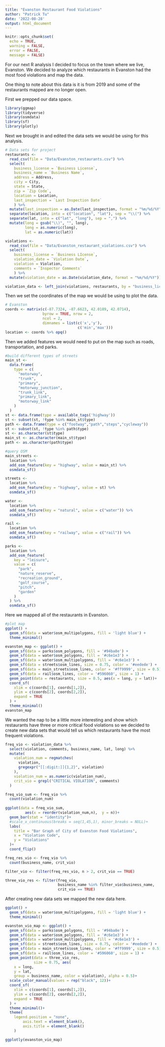 ```yaml
---
title: "Evanston Restaurant Food Violations"
author: "Patrick Tu"
date: '2022-08-28'
output: html_document
---
```


```r
knitr::opts_chunk$set(
  echo = TRUE,
  warning = FALSE,
  error = FALSE,
  message = FALSE)
```

For our next R analysis I decided to focus on the town where we live, Evanston. We decided to analyze which restaurants in Evanston had the most food violations and map the data.

One thing to note about this data is it is from 2019 and some of the restaurants mapped are no longer open.

First we prepped our data space.

```r
library(ggmap)
library(tidyverse)
library(osmdata)
library(sf)
library(plotly)
```

Next we brought in and edited the data sets we would be using for this analysis.

```r
# Data sets for project
restaurants <- 
  read_csv(file = "Data/Evanston_restaurants.csv") %>%
  select(
    business_license = `Business License`, 
    business_name = `Business Name`,
    address = Address,
    city = City,
    state = State,
    zip = `Zip Code`,
    location = Location,
    last_inspection = `Last Inspection Date`
    ) %>%
  mutate(last_inspection = as.Date(last_inspection, format = "%m/%d/%Y")) %>%
  separate(location, into = c("location", "lat"), sep = "\\(") %>%
  separate(lat, into = c("lat", "long"), sep = ",") %>%
  mutate(long = gsub("\\)", "", long), 
         long = as.numeric(long), 
         lat = as.numeric(lat))

violations <- 
  read_csv(file = "Data/Evanston_restaurant_violations.csv") %>%
  select(
    business_license = `Business LIcense`,
    violation_date = `Violation Date`,
    violation = Violation,
    comments = `Inspector Comments`
    ) %>%
  mutate(violation_date = as.Date(violation_date, format = "%m/%d/%Y"))

violation_data <- left_join(violations, restaurants, by = "business_license")
```

Then we set the coordinates of the map we would be using to plot the data.

```r
# Evanston
coords <- matrix(c(-87.7324, -87.6623, 42.0189, 42.0714), 
                 byrow = TRUE, nrow = 2, 
                 ncol = 2, 
                 dimnames = list(c('x','y'),
                                 c('min','max'))) 
location <- coords %>% opq()
```

Then we added features we would need to put on the map such as roads, transportation, and parks.

```r
#build different types of streets
main_st <- 
  data.frame(
    type = c(
      "motorway",
      "trunk",
      "primary",
      "motorway_junction",
      "trunk_link",
      "primary_link",
      "motorway_link"
    )
  )
st <- data.frame(type = available_tags('highway'))
st <- subset(st, !type %in% main_st$type)
path <- data.frame(type = c("footway","path","steps","cycleway"))
st <- subset(st, !type %in% path$type)
st <- as.character(st$type)
main_st <- as.character(main_st$type)
path <- as.character(path$type)

#query OSM
main_streets <- 
  location %>%
  add_osm_feature(key = "highway", value = main_st) %>%
  osmdata_sf()

streets <- 
  location %>%
  add_osm_feature(key = "highway", value = st) %>%
  osmdata_sf()

water <- 
  location %>%
  add_osm_feature(key = "natural", value = c("water")) %>%
  osmdata_sf()

rail <- 
  location %>%
  add_osm_feature(key = "railway", value = c("rail")) %>%
  osmdata_sf()

parks <- 
  location %>%
  add_osm_feature(
    key = "leisure", 
    value = c(
      "park",
      "nature_reserve",
      "recreation_ground",
      "golf_course",
      "pitch",
      "garden"
    )
  ) %>%
  osmdata_sf()
```

Here we mapped all of the restaurants in Evanston.

```r
#plot map
ggplot() + 
  geom_sf(data = water$osm_multipolygons, fill = 'light blue') + 
  theme_minimal()

evanston_map <- ggplot() + 
  geom_sf(data = parks$osm_polygons, fill = '#94ba8e') +
  geom_sf(data = water$osm_polygons, fill = '#c6e1e3') +
  geom_sf(data = water$osm_multipolygons, fill = '#c6e1e3') +
  geom_sf(data = streets$osm_lines, size = 0.75, color = '#eedede') +
  geom_sf(data = main_streets$osm_lines, color = '#ff9999', size = 0.5) + 
  geom_sf(data = rail$osm_lines, color = '#596060', size = 1) +
  geom_point(data = restaurants, size = 0.5, aes(x = long, y = lat))+
  coord_sf(
    xlim = c(coords[1], coords[1,2]), 
    ylim = c(coords[2], coords[2,2]), 
    expand = TRUE
  ) + 
  theme_minimal()
evanston_map
```

We wanted the nap to be a little more interesting and show which restaurants have three or more critical food violations so we decided to create new data sets that would tell us which restaurants have the most frequent violations.

```r
freq_vio <- violation_data %>%
  select(violation, comments, business_name, lat, long) %>%
  mutate(
    violation_num = regmatches(
      violation, 
      gregexpr("[[:digit:]]{1,2}", violation)
    ),
    violation_num = as.numeric(violation_num),
    crit_vio = grepl("CRITICAL VIOLATION", comments)
  ) 

freq_vio_sum <- freq_vio %>%
  count(violation_num)
  
ggplot(data = freq_vio_sum, 
         aes(x = reorder(violation_num,n),  y = n))+
  geom_bar(stat = "identity")+
  #scale_x_continuous(breaks = seq(1,45,1), minor_breaks = NULL)+
  labs(
    title = "Bar Graph of City of Evanston Food Violations", 
    x = "Violation Code", 
    y = "Violations"
  )+
  coord_flip()

freq_res_vio <- freq_vio %>%
  count(business_name, crit_vio)

filter_vio <- filter(freq_res_vio, n > 2, crit_vio == TRUE)

three_vio_res <- filter(freq_vio, 
                        business_name %in% filter_vio$business_name, 
                        crit_vio == TRUE)
```

After creating new data sets we mapped the new data here.

```r
ggplot() + 
  geom_sf(data = water$osm_multipolygons, fill = 'light blue') + 
  theme_minimal()

evanston_vio_map <- ggplot() + 
  geom_sf(data = parks$osm_polygons, fill = '#94ba8e') +
  geom_sf(data = water$osm_polygons, fill = '#c6e1e3') +
  geom_sf(data = water$osm_multipolygons, fill = '#c6e1e3') +
  geom_sf(data = streets$osm_lines, size = 0.75, color = '#eedede') +
  geom_sf(data = main_streets$osm_lines, color = '#ff9999', size = 0.5) + 
  geom_sf(data = rail$osm_lines, color = '#596060', size = 1) +
  geom_point(data = three_vio_res, 
             size = 0.75, aes(
    x = long, 
    y = lat, 
    group = business_name, color = violation), alpha = 0.5)+
  scale_color_manual(values = rep("black", 12))+
  coord_sf(
    xlim = c(coords[1], coords[1,2]), 
    ylim = c(coords[2], coords[2,2]), 
    expand = TRUE
  ) + 
  theme_minimal()+
  theme(
    legend.position = "none", 
        axis.text = element_blank(), 
        axis.title = element_blank()
    )

ggplotly(evanston_vio_map)
```